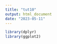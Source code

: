 ```yaml
---
title: "tut10"
output: html_document
date: "2023-05-11"
---
```



```r
library(dplyr)
library(ggplot2)
```

